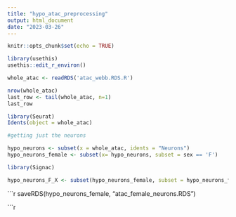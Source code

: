 ```yaml
---
title: "hypo_atac_preprocessing"
output: html_document
date: "2023-03-26"
---
```


```r
knitr::opts_chunk$set(echo = TRUE)
```

```r
library(usethis)
usethis::edit_r_environ()
```

```r
whole_atac <- readRDS('atac_webb.RDS.R')
```

```r
nrow(whole_atac)
last_row <- tail(whole_atac, n=1)
last_row
```


```r
library(Seurat)
Idents(object = whole_atac)

```

```r

#getting just the neurons

hypo_neurons <- subset(x = whole_atac, idents = "Neurons")
hypo_neurons_female <- subset(x= hypo_neurons, subset = sex == 'F')

```


```r
library(Signac)

hypo_neurons_F_X <- subset(hypo_neurons_female, subset = hypo_neurons_female$seqnames == 'chr1')
```

```r
saveRDS(hypo_neurons_female, "atac_female_neurons.RDS")

```r